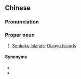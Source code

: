 ==Chinese==
{{zh-forms|s=钓鱼台群岛|type=32}}

===Pronunciation===
{{zh-pron
|m=Diàoyútái Qúndǎo
|cat=propn
}}

===Proper noun===
{{zh-proper noun}}

# [[Senkaku Islands]]; [[Diaoyu Islands]]

====Synonyms====
* {{zh-l|釣魚島}}
* {{zh-l|釣魚臺}}

{{zh-cat|Islands}}